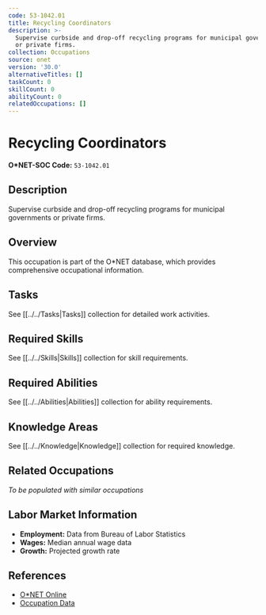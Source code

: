 ```yaml
---
code: 53-1042.01
title: Recycling Coordinators
description: >-
  Supervise curbside and drop-off recycling programs for municipal governments
  or private firms.
collection: Occupations
source: onet
version: '30.0'
alternativeTitles: []
taskCount: 0
skillCount: 0
abilityCount: 0
relatedOccupations: []
---
```

# Recycling Coordinators

**O*NET-SOC Code:** `53-1042.01`

## Description

Supervise curbside and drop-off recycling programs for municipal governments or private firms.

## Overview

This occupation is part of the O*NET database, which provides comprehensive occupational information.

## Tasks

See [[../../Tasks|Tasks]] collection for detailed work activities.

## Required Skills

See [[../../Skills|Skills]] collection for skill requirements.

## Required Abilities

See [[../../Abilities|Abilities]] collection for ability requirements.

## Knowledge Areas

See [[../../Knowledge|Knowledge]] collection for required knowledge.

## Related Occupations

*To be populated with similar occupations*

## Labor Market Information

- **Employment:** Data from Bureau of Labor Statistics
- **Wages:** Median annual wage data
- **Growth:** Projected growth rate

## References

- [O*NET Online](https://www.onetonline.org/link/summary/53-1042.01)
- [Occupation Data](https://www.onetcenter.org/)
